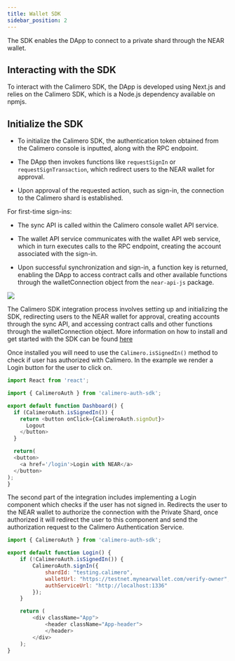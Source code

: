 ```yaml
---
title: Wallet SDK
sidebar_position: 2
---
```

The SDK enables the DApp to connect to a private shard through the NEAR wallet.

## Interacting with the SDK

To interact with the Calimero SDK, the DApp is developed using Next.js and relies on the Calimero SDK, which is a Node.js dependency available on npmjs. 

## Initialize the SDK

- To initialize the Calimero SDK, the authentication token obtained from the Calimero console is inputted, along with the RPC endpoint. 

- The DApp then invokes functions like `requestSignIn` or `requestSignTransaction`, which redirect users to the NEAR wallet for approval. 

- Upon approval of the requested action, such as sign-in, the connection to the Calimero shard is established.

For first-time sign-ins:

- The sync API is called within the Calimero console wallet API service. 

- The wallet API service communicates with the wallet API web service, which in turn executes calls to the RPC endpoint, creating the account associated with the sign-in. 

- Upon successful synchronization and sign-in, a function key is returned, enabling the DApp to access contract calls and other available functions through the walletConnection object from the `near-api-js` package.


![](../../static/img/sdk.png)


The Calimero SDK integration process involves setting up and initializing the SDK, redirecting users to the NEAR wallet for approval, creating accounts through the sync API, and accessing contract calls and other functions through the walletConnection object. More information on how to install and get started with the SDK can be found [here](https://docs.calimero.network/calimero_sdk/installation)

Once installed you will need to use the `Calimero.isSignedIn()` method to check if user has authorized with Calimero. In the example we render a Login button for the user to click on.

```js
import React from 'react';

import { CalimeroAuth } from 'calimero-auth-sdk';

export default function Dashboard() {
  if (CalimeroAuth.isSignedIn()) {
    return <button onClick={CalimeroAuth.signOut}>
      Logout
    </button>
  }

  return(
  <button>
    <a href='/login'>Login with NEAR</a>
  </button>
);
}
```

The second part of the integration includes implementing a Login component which checks if the user has not signed in. Redirects the user to the NEAR wallet to authorize the connection with the Private Shard, once authorized it will redirect the user to this component and send the authorization request to the Calimero Authentication Service.

```js
import { CalimeroAuth } from 'calimero-auth-sdk';

export default function Login() {
    if (!CalimeroAuth.isSignedIn()) {
        CalimeroAuth.signIn({
            shardId: "testing.calimero",
            walletUrl: "https://testnet.mynearwallet.com/verify-owner",
            authServiceUrl: "http://localhost:1336"
        });
    }

    return (
        <div className="App">
            <header className="App-header">
            </header>
        </div>
    );
}
```

